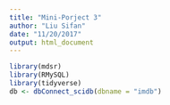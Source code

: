 ```yaml
---
title: "Mini-Porject 3"
author: "Liu Sifan"
date: "11/20/2017"
output: html_document
---
```


```r
library(mdsr)
library(RMySQL)
library(tidyverse)
db <- dbConnect_scidb(dbname = "imdb")
```

